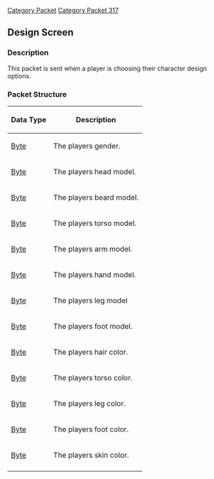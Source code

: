 [[Category Packet]]
[[Category Packet 317]]
{{packet|name=Design screen|description=Sent when a player is choosing their character design options.|opcode=101|type=Fixed|length=13|revision=317}}
== Design Screen ==

=== Description ===

This packet is sent when a player is choosing their character design options.

=== Packet Structure ===
{|border=2
! Data Type
! Description
|-
| [[Data Types#Standard data types|Byte]]
| The players gender.
|-
| [[Data Types#Standard data types|Byte]]
| The players head model.
|-
| [[Data Types#Standard data types|Byte]]
| The players beard model.
|-
| [[Data Types#Standard data types|Byte]]
| The players torso model.
|-
| [[Data Types#Standard data types|Byte]]
| The players arm model.
|-
| [[Data Types#Standard data types|Byte]]
| The players hand model.
|-
| [[Data Types#Standard data types|Byte]]
| The players leg model
|-
| [[Data Types#Standard data types|Byte]]
| The players foot model.
|-
| [[Data Types#Standard data types|Byte]]
| The players hair color.
|-
| [[Data Types#Standard data types|Byte]]
| The players torso color.
|-
| [[Data Types#Standard data types|Byte]]
| The players leg color.
|-
| [[Data Types#Standard data types|Byte]]
| The players foot color.
|-
| [[Data Types#Standard data types|Byte]]
| The players skin color.
|-
|}